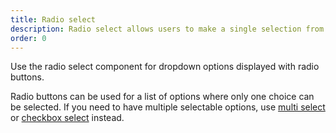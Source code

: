 ```yaml
---
title: Radio select
description: Radio select allows users to make a single selection from a list of options.
order: 0
---
```



Use the radio select component for dropdown options displayed with radio buttons.

Radio buttons can be used for a list of options where only one choice can be selected. If you need to have multiple selectable options, use [multi select](/components/select/examples#multi-select) or [checkbox select](/components/select/checkbox-select) instead.

<Example Component={SelectRadio} packageName="@atlaskit/select" />
